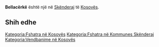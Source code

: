 {{Fshat në 
 | Emri                = Bellacërkë
 | EmriAlt                = 
 | NAME_SHORT_FORM=      
 | NAME_GENERIC=      
 | NAME_SORT_NAME_RO=      BELLACERKE
 | FULL_NAME_RO = Bellacërkë
 | FULL_NAME_ND_RO=Bellacerke
 | SORT_NAME_RG=BELLACERKE
 | FULL_NAME_RG=Bellacërkë
 | FULL_NAME_ND_RG=Bellacerke
 | SRP_NAME_SHORT_FORM=      
 | SRP_NAME_GENERIC=      
 | SRP_NAME_SORT_NAME_RO=      
 | SRP_FULL_NAME_RO = 
 | SRP_FULL_NAME_ND_RO=
 | SRP_SORT_NAME_RG=
 | SRP_FULL_NAME_RG=
 | SRP_FULL_NAME_ND_RG=
 | Emri (Rasa dhanore) = 
 | Figura              = 
 | Shteti              = Kosovo
 | Komuna              = Skënderaj
 | Kodi postar         = 
 | Sipërfaqja          = 

 | Popullsia           = 

 | Regj. i popullsisë  = 
 | Dend. e popullsisë  = 
 | Faqja zyrtare       = 
 <!--- Koordinatat ----> 
 | Gjerësia            = 42.356667
 | Gjatësia            = 20.595556
 | Lartësia            = 
}}
'''Bellacërkë''' është një [[]] në [[Skënderaj]] të [[Kosovës]].

<!-- == Gjeografia == -->
<!-- == Historia == -->
<!-- == Demografia == -->
== Shih edhe ==
{{Komuna Skënderaj}}
{{Kosovo-Administrata-Cung}}

[[Kategoria:Fshatra në Kosovës]]
[[Kategoria:Fshatra në Kommunes Skënderaj]]
[[Kategoria:Vendbanime në Kosovës]]